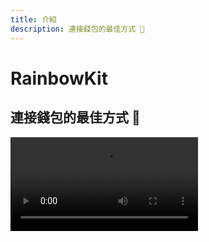 ```yaml
---
title: 介紹
description: 連接錢包的最佳方式 🌈
---
```


# RainbowKit

## 連接錢包的最佳方式 🌈

<Video src="https://res.cloudinary.com/rainbowme/video/upload/s--aTmEjSrr--/f_auto:video,q_auto/v1/rainbowkit/site-assets/rainbowkit-video-cutdown-edit_gy0q16" />

RainbowKit 是一個 [React](https://reactjs.org/) 庫，使您輕鬆地為 dapp 添加錢包連接功能。 它直觀、響應迅速且可自定義。 它直觀、響應迅速且可自定義。

### 功能

#### 錢包管理

為您的 dapp 提供現成的錢包管理。 除了處理錢包的連接和斷開連接外，RainbowKit 還支持眾多錢包，交換連接鏈，解析地址到 ENS，顯示餘額等更多功能！

#### 可自定義

您可以調整 RainbowKit 的 UI 以符合您的品牌。 您可以從一些預定義的重點顏色和邊框半徑配置中選擇。 對於更高級的使用情況，您可以提供完全自定義的主題，渲染您自己的按鈕並省略某些功能。 包含深色模式。

#### 行業標準

為了更好地與大多數產品互操作，我們依賴於 [viem](https://viem.sh) 和 [wagmi](https://wagmi.sh/)——該領域中最常用的庫。

像 EIP-1193 和 EIP-6963 這樣的錢包標準支持現成開箱即用，使得瀏覽器錢包用戶比以往更容易無縫連接其錢包到您的 dApp。

### 社區

我們很高興看到社區採用 RainbowKit，提出問題並提供反饋。 無論是功能請求，錯誤報告，還是展示項目，請參與進來！ 無論是功能請求，錯誤報告，還是展示項目，請參與進來！

- 提出一個 [問題](https://github.com/rainbow-me/rainbowkit/issues)
- 在 [Twitter](https://twitter.com/rainbowdotme) 上關注
- 分享您的 [反饋](https://github.com/rainbow-me/rainbowkit/discussions/new?category=feedback)
- 在 [Codesandbox](https://codesandbox.io/p/sandbox/github/rainbow-me/rainbowkit/tree/main/examples/with-next) 上嘗試
